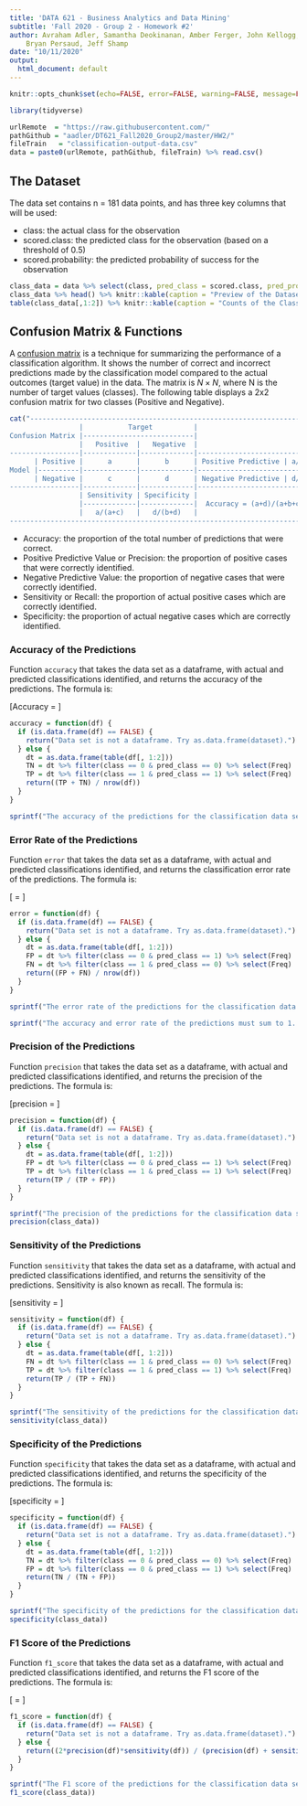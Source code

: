 ```yaml
---
title: 'DATA 621 - Business Analytics and Data Mining'
subtitle: 'Fall 2020 - Group 2 - Homework #2'
author: Avraham Adler, Samantha Deokinanan, Amber Ferger, John Kellogg,
    Bryan Persaud, Jeff Shamp
date: "10/11/2020"
output:
  html_document: default
---
```


```r
knitr::opts_chunk$set(echo=FALSE, error=FALSE, warning=FALSE, message=FALSE)
```

```r
library(tidyverse)

urlRemote  = "https://raw.githubusercontent.com/"
pathGithub = "aadler/DT621_Fall2020_Group2/master/HW2/"
fileTrain   = "classification-output-data.csv"
data = paste0(urlRemote, pathGithub, fileTrain) %>% read.csv()
```

## The Dataset

The data set contains n = 181 data points, and has three key columns that will be used:  

* class: the actual class for the observation  
* scored.class: the predicted class for the observation (based on a threshold of 0.5)  
* scored.probability: the predicted probability of success for the observation  

```r
class_data = data %>% select(class, pred_class = scored.class, pred_prob = scored.probability) 
class_data %>% head() %>% knitr::kable(caption = "Preview of the Dataset")
table(class_data[,1:2]) %>% knitr::kable(caption = "Counts of the Classification Data")
```

## Confusion Matrix & Functions

A [confusion matrix](http://www.saedsayad.com/model_evaluation_c.htm) is a technique for summarizing the performance of a classification algorithm. It shows the number of correct and incorrect predictions made by the classification model compared to the actual outcomes (target value) in the data. The matrix is $N \times N$, where N is the number of target values (classes). The following table displays a 2x2 confusion matrix for two classes (Positive and Negative).

```r
cat("----------------------------------------------------------------------------
                 |           Target          |
Confusion Matrix |---------------------------|
                 |   Positive  |   Negative  |
-----------------|-------------|-------------|------------------------------
      | Positive |      a      |      b      | Positive Predictive | a/(a+b)
Model |----------|-------------|-------------|------------------------------
      | Negative |      c      |      d      | Negative Predictive | d/(c+d)
-----------------|-------------|-------------|------------------------------
                 | Sensitivity | Specificity |                    
                 |-------------|-------------|  Accuracy = (a+d)/(a+b+c+d)
                 |   a/(a+c)   |   d/(b+d)   | 
----------------------------------------------------------------------------")
```


* Accuracy: the proportion of the total number of predictions that were correct.  
* Positive Predictive Value or Precision: the proportion of positive cases that were correctly identified.  
* Negative Predictive Value: the proportion of negative cases that were correctly identified.  
* Sensitivity or Recall: the proportion of actual positive cases which are correctly identified.   
* Specificity: the proportion of actual negative cases which are correctly identified.  

### Accuracy of the Predictions

Function `accuracy` that takes the data set as a dataframe, with actual and predicted classifications identified, and returns the accuracy of the predictions. The formula is:

\[Accuracy = \frac{TP + TN}{TP + FP + TN + FN}\]


```r
accuracy = function(df) {
  if (is.data.frame(df) == FALSE) {
    return("Data set is not a dataframe. Try as.data.frame(dataset).")
  } else {
    dt = as.data.frame(table(df[, 1:2]))
    TN = dt %>% filter(class == 0 & pred_class == 0) %>% select(Freq)
    TP = dt %>% filter(class == 1 & pred_class == 1) %>% select(Freq)
    return((TP + TN) / nrow(df))
  }
}
```

```r
sprintf("The accuracy of the predictions for the classification data set is %1.3f%%.", accuracy(class_data)*100)
```

### Error Rate of the Predictions

Function `error` that takes the data set as a dataframe, with actual and predicted classifications identified, and returns the classification error rate of the predictions. The formula is:

\[\text{Classification Error Rate} = \frac{FP + FN}{TP + FP + TN + FN}\]

```r
error = function(df) {
  if (is.data.frame(df) == FALSE) {
    return("Data set is not a dataframe. Try as.data.frame(dataset).")
  } else {
    dt = as.data.frame(table(df[, 1:2]))
    FP = dt %>% filter(class == 0 & pred_class == 1) %>% select(Freq)
    FN = dt %>% filter(class == 1 & pred_class == 0) %>% select(Freq)
    return((FP + FN) / nrow(df))
  }
}
```

```r
sprintf("The error rate of the predictions for the classification data set is %0.3f.", error(class_data))

sprintf("The accuracy and error rate of the predictions must sum to 1. For the classification data set, there summation equals to %.3f.", accuracy(class_data) + error(class_data))
```

### Precision of the Predictions

Function `precision` that takes the data set as a dataframe, with actual and predicted classifications identified, and returns the precision of the predictions. The formula is:

\[precision = \frac{TP}{TP + FP}\]

```r
precision = function(df) {
  if (is.data.frame(df) == FALSE) {
    return("Data set is not a dataframe. Try as.data.frame(dataset).")
  } else {
    dt = as.data.frame(table(df[, 1:2]))
    FP = dt %>% filter(class == 0 & pred_class == 1) %>% select(Freq)
    TP = dt %>% filter(class == 1 & pred_class == 1) %>% select(Freq)
    return(TP / (TP + FP))
  }
}
```

```r
sprintf("The precision of the predictions for the classification data set is %0.3f.", 
precision(class_data))
```

### Sensitivity of the Predictions

Function `sensitivity` that takes the data set as a dataframe, with actual and predicted classifications identified, and returns the sensitivity of the predictions. Sensitivity is also known as recall. The formula is:

\[sensitivity = \frac{TP}{TP + FN}\]

```r
sensitivity = function(df) {
  if (is.data.frame(df) == FALSE) {
    return("Data set is not a dataframe. Try as.data.frame(dataset).")
  } else {
    dt = as.data.frame(table(df[, 1:2]))
    FN = dt %>% filter(class == 1 & pred_class == 0) %>% select(Freq)
    TP = dt %>% filter(class == 1 & pred_class == 1) %>% select(Freq)
    return(TP / (TP + FN))
  }
}
```

```r
sprintf("The sensitivity of the predictions for the classification data set is %0.3f.", 
sensitivity(class_data))
```

### Specificity of the Predictions

Function `specificity` that takes the data set as a dataframe, with actual and predicted classifications identified, and returns the specificity of the predictions. The formula is:

\[specificity = \frac{TN}{TN + FP}\]

```r
specificity = function(df) {
  if (is.data.frame(df) == FALSE) {
    return("Data set is not a dataframe. Try as.data.frame(dataset).")
  } else {
    dt = as.data.frame(table(df[, 1:2]))
    TN = dt %>% filter(class == 0 & pred_class == 0) %>% select(Freq)
    FP = dt %>% filter(class == 0 & pred_class == 1) %>% select(Freq)
    return(TN / (TN + FP))
  }
}
```

```r
sprintf("The specificity of the predictions for the classification data set is %0.3f.", 
specificity(class_data))
```

### F1 Score of the Predictions

Function `f1_score` that takes the data set as a dataframe, with actual and predicted classifications identified, and returns the F1 score of the predictions. The formula is:

\[\text{F1 Score} = \frac{2 \times Precision \times Sensitivity}{Precision + Sensitivity}\]

```r
f1_score = function(df) {
  if (is.data.frame(df) == FALSE) {
    return("Data set is not a dataframe. Try as.data.frame(dataset).")
  } else {
    return((2*precision(df)*sensitivity(df)) / (precision(df) + sensitivity(df)))
  }
}
```

```r
sprintf("The F1 score of the predictions for the classification data set is %0.3f.", 
f1_score(class_data))
```


